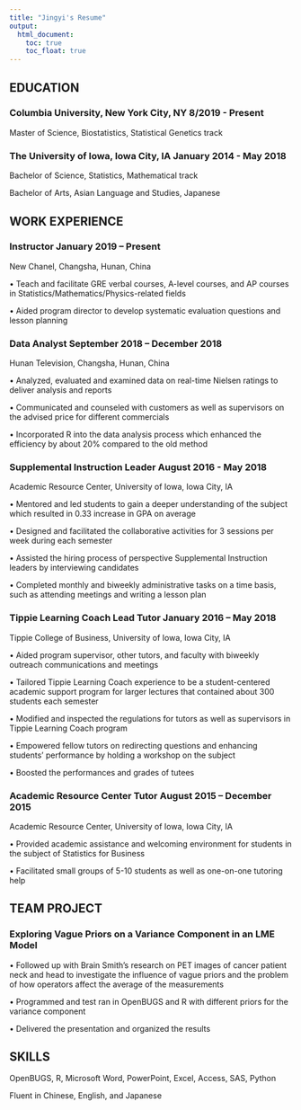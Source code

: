 ```yaml
---
title: "Jingyi's Resume"
output: 
  html_document:
    toc: true
    toc_float: true
---
```


## **EDUCATION**

### **Columbia University, New York City, NY**							      8/2019 -	 Present

Master of Science, Biostatistics, Statistical Genetics track

### **The University of Iowa, Iowa City, IA**		     			                       	           January 2014 - May 2018

Bachelor of Science, Statistics, Mathematical track

Bachelor of Arts, Asian Language and Studies, Japanese       

 
## **WORK EXPERIENCE**


### **Instructor**									     January 2019 – Present

New Chanel, Changsha, Hunan, China

•	Teach and facilitate GRE verbal courses, A-level courses, and AP courses in Statistics/Mathematics/Physics-related fields

•	Aided program director to develop systematic evaluation questions and lesson planning


### **Data Analyst**								  September 2018 – December 2018

Hunan Television, Changsha, Hunan, China

•	Analyzed, evaluated and examined data on real-time Nielsen ratings to deliver analysis and reports

•	Communicated and counseled with customers as well as supervisors on the advised price for different commercials

•	Incorporated R into the data analysis process which enhanced the efficiency by about 20% compared to the old method


### **Supplemental Instruction Leader**    			                                              August 2016 - May 2018

Academic Resource Center, University of Iowa, Iowa City, IA

•	Mentored and led students to gain a deeper understanding of the subject which resulted in 0.33 increase in GPA on average

•	Designed and facilitated the collaborative activities for 3 sessions per week during each semester

•	Assisted the hiring process of perspective Supplemental Instruction leaders by interviewing candidates

•	Completed monthly and biweekly administrative tasks on a time basis, such as attending meetings and writing a lesson plan


### **Tippie Learning Coach Lead Tutor**                                                                                    January 2016 – May 2018

Tippie College of Business, University of Iowa, Iowa City, IA


•	Aided program supervisor, other tutors, and faculty with biweekly outreach communications and meetings

•	Tailored Tippie Learning Coach experience to be a student-centered academic support program for larger lectures that contained about 300 students each semester

•	Modified and inspected the regulations for tutors as well as supervisors in Tippie Learning Coach program

•	Empowered fellow tutors on redirecting questions and enhancing students’ performance by holding a workshop on the subject

•	Boosted the performances and grades of tutees


### **Academic Resource Center Tutor**			                 		       August 2015 – December 2015

Academic Resource Center, University of Iowa, Iowa City, IA


•	Provided academic assistance and welcoming environment for students in the subject of Statistics for Business

•	Facilitated small groups of 5-10 students as well as one-on-one tutoring help 


## **TEAM PROJECT**


### **Exploring Vague Priors on a Variance Component in an LME Model**


•	Followed up with Brain Smith’s research on PET images of cancer patient neck and head to investigate the influence of vague priors and the problem of how operators affect the average of the measurements

•	Programmed and test ran in OpenBUGS and R with different priors for the variance component

•	Delivered the presentation and organized the results


## **SKILLS**

OpenBUGS, R, Microsoft Word, PowerPoint, Excel, Access, SAS, Python

Fluent in Chinese, English, and Japanese
